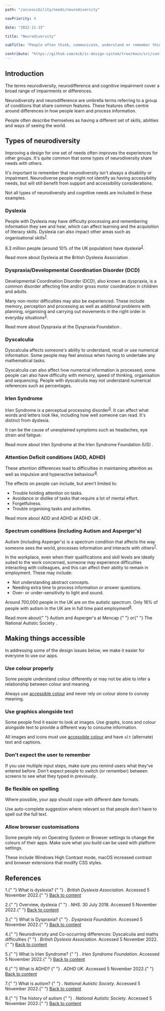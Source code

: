 ```yaml
---
path: "/accessibility/needs/neurodiversity"

navPriority: 4

date: "2022-11-15"

title: "Neurodiversity"

subTitle: "People often think, communicate, understand or remember things in ways we might not consider."

contribute: "https://github.com/mi6/ic-design-system/tree/main/src/content/structured/accessibility/needs/neurodiversity.mdx"
---
```


## Introduction

The terms neurodiversity, neurodifference and cognitive impairment cover a broad range of impairments or differences.

Neurodiversity and neurodifference are umbrella terms referring to a group of conditions that share common features. These features often centre around differences in how people learn and process information.

People often describe themselves as having a different set of skills, abilities and ways of seeing the world.

## Types of neurodiversity

Improving a design for one set of needs often improves the experiences for other groups. It's quite common that some types of neurodiversity share needs with others.

It's important to remember that neurodiversity isn't always a disability or impairment. Neurodiverse people might not identify as having accessibility needs, but will still benefit from support and accessibility considerations.

Not all types of neurodiversity and cognitive needs are included in these examples.

### Dyslexia

People with Dyslexia may have difficulty processing and remembering information they see and hear, which can affect learning and the acquisition of literacy skills. Dyslexia can also impact other areas such as organisational skills<sup id="ref-1"><a href="#fn-1">1</a></sup>.

6.3 million people (around 10% of the UK population) have dyslexia<sup id="ref-2"><a href="#fn-2">2</a></sup>.

<p>
  <ic-link
    target="_blank"
    href="https://www.bdadyslexia.org.uk/dyslexia/about-dyslexia/what-is-dyslexia"
    rel="noreferer noopener nofollow"
    id="fn-1"
  >
    Read more about Dyslexia at the British Dyslexia Association
  </ic-link>
  .
</p>

### Dyspraxia/Developmental Coordination Disorder (DCD)

Developmental Coordination Disorder (DCD), also known as dyspraxia, is a common disorder affecting fine and/or gross motor coordination in children and adults.

Many non-motor difficulties may also be experienced. These include memory, perception and processing as well as additional problems with planning, organising and carrying out movements in the right order in everyday situations<sup id="ref-3"><a href="#fn-3">3</a></sup>.

<p>
  <ic-link
    target="_blank"
    href="https://dyspraxiafoundation.org.uk/about-dyspraxia/dyspraxia-glance/"
    rel="noreferer noopener nofollow"
    id="fn-1"
  >
    Read more about Dyspraxia at the Dyspraxia Foundation
  </ic-link>
  .
</p>

### Dyscalculia

Dyscalculia affects someone's ability to understand, recall or use numerical information. Some people may feel anxious when having to undertake any mathematical tasks.

Dyscalculia can also affect how numerical information is processed; some people can also have difficulty with memory, speed of thinking, organisation and sequencing. People with dyscalculia may not understand numerical references such as percentages.

### Irlen Syndrome

Irlen Syndrome is a perceptual processing disorder<sup id="ref-5"><a href="#fn-5">5</a></sup>. It can affect what words and letters look like, including how well someone can read. It's distinct from dyslexia.

It can be the cause of unexplained symptoms such as headaches, eye strain and fatigue.

<p>
  <ic-link
    target="_blank"
    href="https://www.irlensyndrome.org/what-is-irlen-syndrome/"
    rel="noreferer noopener nofollow"
    id="fn-1"
  >
    Read more about Irlen Syndrome at the Irlen Syndrome Foundation (US)
  </ic-link>
  .
</p>

### Attention Deficit conditions (ADD, ADHD)

These attention differences lead to difficulties in maintaining attention as well as impulsive and hyperactive behaviour<sup id="ref-6"><a href="#fn-6">6</a></sup>.

The effects on people can include, but aren't limited to:

- Trouble holding attention on tasks.
- Avoidance or dislike of tasks that require a lot of mental effort.
- Forgetfulness.
- Trouble organising tasks and activities.

<p>
  <ic-link
    target="_blank"
    href="https://adhduk.co.uk/about-adhd/"
    rel="noreferer noopener nofollow"
    id="fn-1"
  >
    Read more about ADD and ADHD at ADHD UK
  </ic-link>
  .
</p>

### Spectrum conditions (including Autism and Asperger's)

Autism (including Asperger's) is a spectrum condition that affects the way someone sees the world, processes information and interacts with others<sup id="ref-7"><a href="#fn-7">7</a></sup>.

In the workplace, even when their qualifications and skill levels are ideally suited to the work concerned, someone may experience difficulties interacting with colleagues, and this can affect their ability to remain in employment. These may include:

- Not understanding abstract concepts.
- Needing extra time to process information or answer questions.
- Over- or under-sensitivity to light and sound.

Around 700,000 people in the UK are on the autistic spectrum. Only 16% of people with autism in the UK are in full time paid employment<sup id="ref-8"><a href="#fn-8">8</a></sup>.

<p>
  Read more about{" "}
  <ic-link
    target="_blank"
    href="https://www.mencap.org.uk/learning-disability-explained/conditions-linked-learning-disability/autism-and-aspergers-syndrome"
    rel="noreferer noopener nofollow"
    id="fn-1"
  >
    Autism and Asperger's at Mencap
  </ic-link>{" "}
  or{" "}
  <ic-link
    target="_blank"
    href="https://www.autism.org.uk/advice-and-guidance/what-is-autism"
    rel="noreferer noopener nofollow"
    id="fn-1"
  >
    The National Autistic Society
  </ic-link>
  .
</p>

## Making things accessible

In addressing some of the design issues below, we make it easier for everyone to use our apps.

### Use colour properly

Some people understand colour differently or may not be able to infer a relationship between colour and meaning.

Always use [accessible colour](/styles/colour) and never rely on colour alone to convey meaning.

### Use graphics alongside text

Some people find it easier to look at images. Use graphs, icons and colour alongside text to provide a different way to consume information.

All images and icons must use [accessible colour](/styles/colour) and have `alt` (alternate) text and captions.

### Don't expect the user to remember

If you use multiple input steps, make sure you remind users what they've entered before. Don't expect people to switch (or remember) between screens to see what they typed in previously.

### Be flexible on spelling

Where possible, your app should cope with different date formats.

Use auto-complete suggestion where relevant so that people don't have to spell out the full text.

### Allow browser customisations

Some people rely on Operating System or Browser settings to change the colours of their apps. Make sure what you build can be used with platform settings.

These include Windows High Contrast mode, macOS increased contrast and browser extensions that modify CSS styles.

## References

<p>
  1.{" "}
  <ic-link
    target="_blank"
    href="https://www.bdadyslexia.org.uk/dyslexia/about-dyslexia/what-is-dyslexia"
    rel="noreferer noopener nofollow"
    id="fn-1"
  >
    What is dyslexia?
  </ic-link>{" "}
  .<i> British Dyslexia Association</i>. Accessed 5 November 2022.{" "}
  <a href="#ref-1">Back to content</a>
</p>
<p>
  2.{" "}
  <ic-link
    target="_blank"
    href="https://www.nhs.uk/conditions/dyslexia"
    rel="noreferer noopener nofollow"
    id="fn-2"
  >
    Overview, dyslexia
  </ic-link>{" "}
  .<i> NHS</i>. 30 July 2018. Accessed 5 November 2022.{" "}
  <a href="#ref-2">Back to content</a>
</p>
<p>
  3.{" "}
  <ic-link
    target="_blank"
    href="https://dyspraxiafoundation.org.uk/about-dyspraxia/dyspraxia-glance/"
    rel="noreferer noopener nofollow"
    id="fn-3"
  >
    What is Dyspraxia?
  </ic-link>{" "}
  .<i> Dyspraxia Foundation</i>. Accessed 5 November 2022.{" "}
  <a href="#ref-3">Back to content</a>
</p>
<p>
  4.{" "}
  <ic-link
    target="_blank"
    href="https://www.bdadyslexia.org.uk/dyslexia/neurodiversity-and-co-occurring-differences/dyscalculia-and-maths-difficulties"
    rel="noreferer noopener nofollow"
    id="fn-4"
  >
    Neurodiversity and Co-occurring differences: Dyscalculia and maths
    difficulties
  </ic-link>{" "}
  .<i> British Dyslexia Association</i>. Accessed 5 November 2022.{" "}
  <a href="#ref-4">Back to content</a>
</p>
<p>
  5.{" "}
  <ic-link
    target="_blank"
    href="https://www.irlensyndrome.org/what-is-irlen-syndrome"
    rel="noreferer noopener nofollow"
    id="fn-5"
  >
    What is Irlen Syndrome?
  </ic-link>{" "}
  .<i> Irlen Syndrome Foundation</i>. Accessed 5 November 2022.{" "}
  <a href="#ref-5">Back to content</a>
</p>
<p>
  6.{" "}
  <ic-link
    target="_blank"
    href="https://adhduk.co.uk/about-adhd"
    rel="noreferer noopener nofollow"
    id="fn-6"
  >
    What is ADHD?
  </ic-link>{" "}
  .<i> ADHD UK</i>. Accessed 5 November 2022.{" "}
  <a href="#ref-6">Back to content</a>
</p>
<p>
  7.{" "}
  <ic-link
    target="_blank"
    href="https://www.autism.org.uk/advice-and-guidance/what-is-autism"
    rel="noreferer noopener nofollow"
    id="fn-7"
  >
    What is autism?
  </ic-link>{" "}
  .<i> National Autistic Society</i>. Accessed 5 November 2022.{" "}
  <a href="#ref-7">Back to content</a>
</p>
<p>
  8.{" "}
  <ic-link
    target="_blank"
    href="https://www.autism.org.uk/about/what-is/myths-facts-stats.aspx"
    rel="noreferer noopener nofollow"
    id="fn-8"
  >
    The history of autism
  </ic-link>{" "}
  .<i> National Autistic Society</i>. Accessed 5 November 2022.{" "}
  <a href="#ref-8">Back to content</a>
</p>

